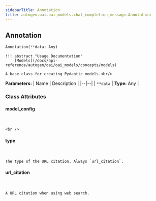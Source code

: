 ```yaml
---
sidebarTitle: Annotation
title: autogen.oai.oai_models.chat_completion_message.Annotation
---
```

<h2 id="autogen.oai.oai_models.chat_completion_message.Annotation" class="doc doc-heading">
    <code class="doc-symbol doc-symbol-heading doc-symbol-class"></code>
    <span class="doc doc-object-name doc-class-name">Annotation</span>
</h2>

```python
Annotation(**data: Any)
```

    !!! abstract "Usage Documentation"
        [Models](/docs/api-reference/autogen/oai/oai_models/concepts/models)
    
    A base class for creating Pydantic models.<br/>

<b>Parameters:</b>
| Name | Description |
|--|--|
| `**data` | **Type:** Any |

### Class Attributes

<code class="doc-symbol doc-symbol-heading doc-symbol-attribute"></code>
#### model_config
<br />

    <br />

<code class="doc-symbol doc-symbol-heading doc-symbol-attribute"></code>
#### type
<br />

    The type of the URL citation. Always `url_citation`.

<code class="doc-symbol doc-symbol-heading doc-symbol-attribute"></code>
#### url_citation
<br />

    A URL citation when using web search.